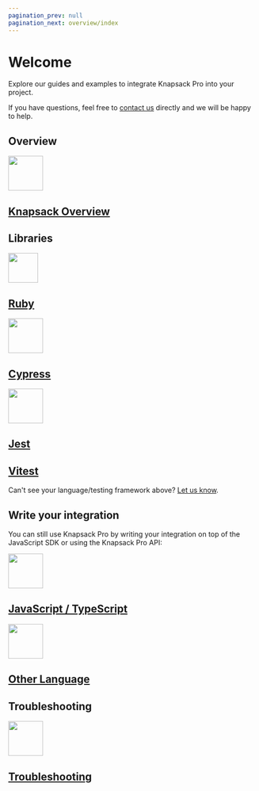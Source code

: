 ```yaml
---
pagination_prev: null
pagination_next: overview/index
---
```



# Welcome

Explore our guides and examples to integrate Knapsack Pro into your project.

If you have questions, feel free to [contact us](https://knapsackpro.com/contact) directly and we will be happy to help.

## Overview

<div className="grid">
<a href="/overview/" className="cell cell--fixed">
<span className="cell__image"><img width="70" height="70" src={knapsack}></img></span>
<h2 className="cell__title">Knapsack Overview</h2>
</a>
</div>

## Libraries

<div className="grid-4">
<a href="/knapsack_pro-ruby/guide/" className="cell">
<div className="cell__image cell__image--ruby"><img width="60" height="60" src={ruby}></img></div>
<h2 className="cell__title">Ruby</h2>
</a>

<a href="/cypress/guide/" className="cell">
<div className="cell__image"><img width="70" height="70" src={cypress}></img></div>
<h2 className="cell__title">Cypress</h2>
</a>

<a href="/jest/guide/" className="cell">
<div className="cell__image"><img width="70" height="70" src={jest}></img></div>
<h2 className="cell__title">Jest</h2>
</a>

<a href="/vitest/guide/" className="cell">
<div className="cell__image"><Vitest className="w-full h-auto center" /></div>
<h2 className="cell__title">Vitest</h2>
</a>
</div>

Can't see your language/testing framework above? [Let us know](https://docs.google.com/forms/d/e/1FAIpQLSe7Z6k__VczmRMmXykjA5i2MVEA3nEJ90gbiIeCRjecWhPOig/viewform?hl=en).

## Write your integration

You can still use Knapsack Pro by writing your integration on top of the JavaScript SDK or using the Knapsack Pro API:

<div className="grid">
<a href="https://docs.knapsackpro.com/2020/how-to-build-native-integration-with-knapsack-pro-api-to-run-tests-in-parallel-for-any-test-runner-testing-framework" target="_blank" rel="noopener noreferrer" className="cell cell--fixed">
<div className="cell__image"><img width="70" height="70" src={javascript}></img></div>
<h2 className="cell__title">JavaScript / TypeScript</h2>
</a>

<a href="https://docs.knapsackpro.com/2021/how-to-build-knapsack-pro-api-client-from-scratch-in-any-programming-language" target="_blank" rel="noopener noreferrer" className="cell cell--fixed">
<div className="cell__image"><img width="70" height="70" src={api}></img></div>
<h2 className="cell__title">Other Language</h2>
</a>
</div>

## Troubleshooting

<div className="grid">
<a href="/troubleshooting/" className="cell cell--fixed" style={{width: 'auto'}}>
<div className="cell__image"><img width="70" height="70" src={troubleshooting}></img></div>
<h2 className="cell__title">Troubleshooting</h2>
</a>
</div>
